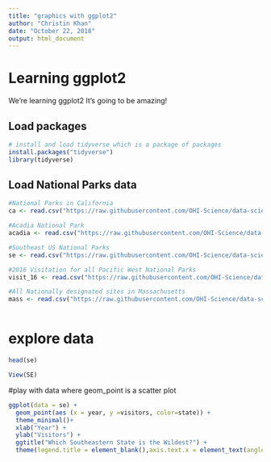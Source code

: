 ```yaml
---
title: "graphics with ggplot2"
author: "Christin Khan"
date: "October 22, 2018"
output: html_document
---
```


# Learning ggplot2

We're learning ggplot2 It's going to be amazing!

## Load packages


```r

# install and load tidyverse which is a package of packages
install.packages("tidyverse")
library(tidyverse)
```

## Load National Parks data

```r

#National Parks in California
ca <- read.csv("https://raw.githubusercontent.com/OHI-Science/data-science-training/master/data/ca.csv") 

#Acadia National Park
acadia <- read.csv("https://raw.githubusercontent.com/OHI-Science/data-science-training/master/data/acadia.csv")

#Southeast US National Parks
se <- read.csv("https://raw.githubusercontent.com/OHI-Science/data-science-training/master/data/se.csv")

#2016 Visitation for all Pacific West National Parks
visit_16 <- read.csv("https://raw.githubusercontent.com/OHI-Science/data-science-training/master/data/visit_16.csv")

#All Nationally designated sites in Massachusetts
mass <- read.csv("https://raw.githubusercontent.com/OHI-Science/data-science-training/master/data/mass.csv")



```
# explore data

```R

head(se)

View(SE)


```

#play with data where geom_point is a scatter plot

```R


ggplot(data = se) +
  geom_point(aes (x = year, y =visitors, color=state)) +
  theme_minimal()+
  xlab("Year") +
  ylab("Visitors") +
  ggtitle("Which Southeastern State is the Wildest?") +
  theme(legend.title = element_blank(),axis.text.x = element_text(angle = 45, size =14))
  

```

